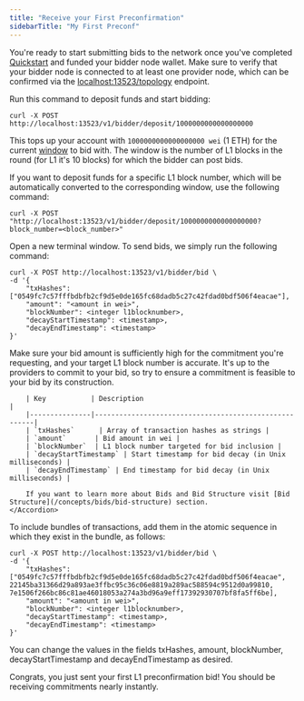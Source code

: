 ```yaml
---
title: "Receive your First Preconfirmation"
sidebarTitle: "My First Preconf"
---
```


You're ready to start submitting bids to the network once you've completed [Quickstart](/get=started/Quickstart) and funded your bidder node wallet.
Make sure to verify that your bidder node is connected to at least one provider node, which can be confirmed via the [localhost:13523/topology](http://localhost:13523/topology) endpoint.

<Steps>
  <Step title="Deposit For Bids">
    Run this command to deposit funds and start bidding:

```shell ❯_ terminal
curl -X POST http://localhost:13523/v1/bidder/deposit/1000000000000000000
```

This tops up your account with `1000000000000000000 wei` (1 ETH) for the current [window](/concepts/bids/bidder-deposit) to bid with.
The window is the number of L1 blocks in the round (for L1 it's 10 blocks) for which the bidder can post bids.

If you want to deposit funds for a specific L1 block number, which will be automatically converted to the corresponding window, use the following command:

```shell ❯_ terminal
curl -X POST "http://localhost:13523/v1/bidder/deposit/1000000000000000000?block_number=<block_number>"
```
  </Step>
  <Step title="Sending Bids">
    Open a new terminal window. To send bids, we simply run the following command:

```shell ❯_ example
curl -X POST http://localhost:13523/v1/bidder/bid \
-d '{
    "txHashes": ["0549fc7c57fffbdbfb2cf9d5e0de165fc68dadb5c27c42fdad0bdf506f4eacae"],
    "amount": "<amount in wei>",
    "blockNumber": <integer l1blocknumber>,
    "decayStartTimestamp": <timestamp>,
    "decayEndTimestamp": <timestamp>
}'
```

<Warning>Make sure your bid amount is sufficiently high for the commitment you're requesting, and your target L1 block number is accurate. It's up to the providers to commit to your bid, so try to ensure a commitment is feasible to your bid by its construction.</Warning> 
    <Accordion title="Detailed Bid Structure">

        | Key           | Description                                           |
        |---------------|-------------------------------------------------------|
        | `txHashes`      | Array of transaction hashes as strings |
        | `amount`       | Bid amount in wei |
        | `blockNumber`  | L1 block number targeted for bid inclusion |
        | `decayStartTimestamp` | Start timestamp for bid decay (in Unix milliseconds) |
        | `decayEndTimestamp` | End timestamp for bid decay (in Unix milliseconds) |  

        If you want to learn more about Bids and Bid Structure visit [Bid Structure](/concepts/bids/bid-structure) section.
    </Accordion>

To include bundles of transactions, add them in the atomic sequence in which they exist in the bundle, as follows:

```shell ❯_ example
curl -X POST http://localhost:13523/v1/bidder/bid \
-d '{
    "txHashes": ["0549fc7c57fffbdbfb2cf9d5e0de165fc68dadb5c27c42fdad0bdf506f4eacae", 22145ba31366d29a893ae3ffbc95c36c06e8819a289ac588594c9512d0a99810, 7e1506f266bc86c81ae46018053a274a3bd96a9eff17392930707bf8fa5ff6be],
    "amount": "<amount in wei>",
    "blockNumber": <integer l1blocknumber>,
    "decayStartTimestamp": <timestamp>,
    "decayEndTimestamp": <timestamp>
}'
```  
<Tip>You can change the values in the fields txHashes, amount, blockNumber, decayStartTimestamp and decayEndTimestamp as desired.</Tip>
  </Step>
</Steps>

<Check>Congrats, you just sent your first L1 preconfirmation bid! You should be receiving commitments nearly instantly.</Check>
